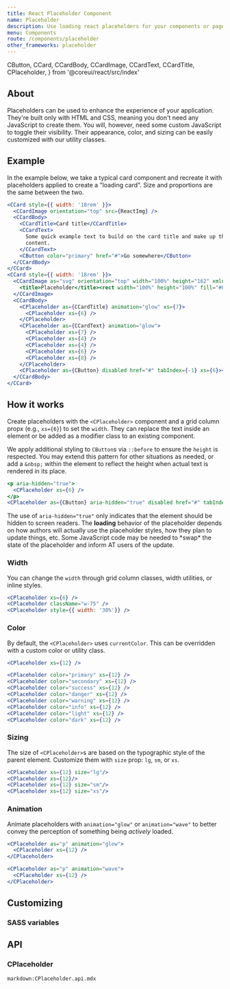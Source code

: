 ```yaml
---
title: React Placeholder Component
name: Placeholder
description: Use loading react placeholders for your components or pages to indicate something may still be loading. 
menu: Components
route: /components/placeholder
other_frameworks: placeholder
---
```


  CButton,
  CCard,
  CCardBody,
  CCardImage,
  CCardText,
  CCardTitle,
  CPlaceholder,
} from '@coreui/react/src/index'


## About

Placeholders can be used to enhance the experience of your application. They're built only with HTML and CSS, meaning you don't need any JavaScript to create them. You will, however, need some custom JavaScript to toggle their visibility. Their appearance, color, and sizing can be easily customized with our utility classes.

## Example

In the example below, we take a typical card component and recreate it with placeholders applied to create a "loading card". Size and proportions are the same between the two.

```jsx preview className="d-flex justify-content-around">
<CCard style={{ width: '18rem' }}>
  <CCardImage orientation="top" src={ReactImg} />
  <CCardBody>
    <CCardTitle>Card title</CCardTitle>
    <CCardText>
      Some quick example text to build on the card title and make up the bulk of the card's
      content.
    </CCardText>
    <CButton color="primary" href="#">Go somewhere</CButton>
  </CCardBody>
</CCard>
<CCard style={{ width: '18rem' }}>
  <CCardImage as="svg" orientation="top" width="100%" height="162" xmlns="http://www.w3.org/2000/svg" role="img" aria-label="Placeholder" preserveAspectRatio="xMidYMid slice" focusable="false">
    <title>Placeholder</title><rect width="100%" height="100%" fill="#868e96"></rect>
  </CCardImage>
  <CCardBody>
    <CPlaceholder as={CCardTitle} animation="glow" xs={7}>
      <CPlaceholder xs={6} />
    </CPlaceholder>
    <CPlaceholder as={CCardText} animation="glow">
      <CPlaceholder xs={7} />
      <CPlaceholder xs={4} />
      <CPlaceholder xs={4} />
      <CPlaceholder xs={6} />
      <CPlaceholder xs={8} />
    </CPlaceholder>
    <CPlaceholder as={CButton} disabled href="#" tabIndex={-1} xs={6}></CPlaceholder>
  </CCardBody>
</CCard>
```

## How it works

Create placeholders with the `<CPlaceholder>` component and a grid column propx (e.g., `xs={6}`) to set the `width`. They can replace the text inside an element or be added as a modifier class to an existing component.

We apply additional styling to `CButton`s via `::before` to ensure the `height` is respected. You may extend this pattern for other situations as needed, or add a `&nbsp;` within the element to reflect the height when actual text is rendered in its place.

```jsx preview
<p aria-hidden="true">
  <CPlaceholder xs={6} />
</p>
<CPlaceholder as={CButton} aria-hidden="true" disabled href="#" tabIndex={-1} xs={4}></CPlaceholder>
```

<Callout className="mb-4" color="info">
  The use of <code>aria-hidden="true"</code> only indicates that the element should be hidden to
  screen readers. The <strong>loading</strong> behavior of the placeholder depends on how authors
  will actually use the placeholder styles, how they plan to update things, etc. Some JavaScript
  code may be needed to *swap* the state of the placeholder and inform AT users of the update.
</Callout>

### Width

You can change the `width` through grid column classes, width utilities, or inline styles.

```jsx preview
<CPlaceholder xs={6} />
<CPlaceholder className="w-75" />
<CPlaceholder style={{ width: '30%'}} />
```

### Color

By default, the `<CPlaceholder>` uses `currentColor`. This can be overridden with a custom color or utility class.

```jsx preview
<CPlaceholder xs={12} />

<CPlaceholder color="primary" xs={12} />
<CPlaceholder color="secondary" xs={12} />
<CPlaceholder color="success" xs={12} />
<CPlaceholder color="danger" xs={12} />
<CPlaceholder color="warning" xs={12} />
<CPlaceholder color="info" xs={12} />
<CPlaceholder color="light" xs={12} />
<CPlaceholder color="dark" xs={12} />
```

### Sizing

The size of `<CPlaceholder>`s are based on the typographic style of the parent element. Customize them with `size` prop: `lg`, `sm`, or `xs`.

```jsx preview
<CPlaceholder xs={12} size="lg"/>
<CPlaceholder xs={12}/>
<CPlaceholder xs={12} size="sm"/>
<CPlaceholder xs={12} size="xs"/>
```

### Animation

Animate placeholders with `animation="glow"` or `animation="wave"` to better convey the perception of something being _actively_ loaded.

```jsx preview
<CPlaceholder as="p" animation="glow">
  <CPlaceholder xs={12} />
</CPlaceholder>

<CPlaceholder as="p" animation="wave">
  <CPlaceholder xs={12} />
</CPlaceholder>
```

## Customizing

### SASS variables

<ScssDocs file="_variables.scss" capture="placeholders"/>

## API

### CPlaceholder

`markdown:CPlaceholder.api.mdx`
